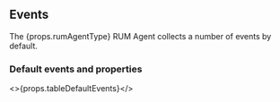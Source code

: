 ## Events

The {props.rumAgentType} RUM Agent collects a number of events by default.

### Default events and properties

<>{props.tableDefaultEvents}</>